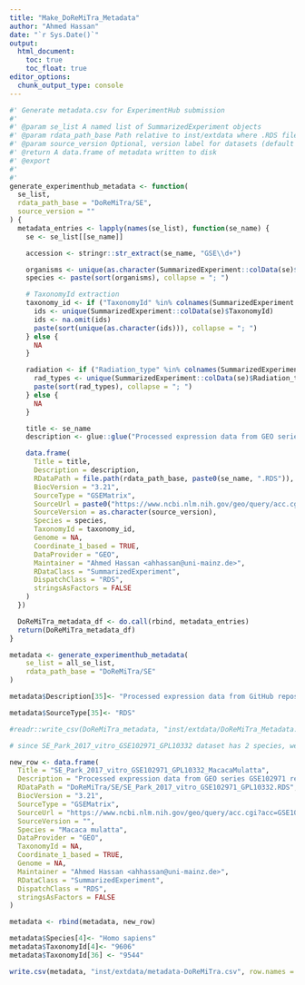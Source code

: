 ```yaml
---
title: "Make_DoReMiTra_Metadata"
author: "Ahmed Hassan"
date: "`r Sys.Date()`"
output:
  html_document:
    toc: true
    toc_float: true
editor_options: 
  chunk_output_type: console
---
```


```r

#' Generate metadata.csv for ExperimentHub submission
#'
#' @param se_list A named list of SummarizedExperiment objects
#' @param rdata_path_base Path relative to inst/extdata where .RDS files will be saved
#' @param source_version Optional, version label for datasets (default = current date)
#' @return A data.frame of metadata written to disk
#' @export
#' 
#' 
generate_experimenthub_metadata <- function(
  se_list,
  rdata_path_base = "DoReMiTra/SE",
  source_version = ""
) {
  metadata_entries <- lapply(names(se_list), function(se_name) {
    se <- se_list[[se_name]]

    accession <- stringr::str_extract(se_name, "GSE\\d+")

    organisms <- unique(as.character(SummarizedExperiment::colData(se)$Organism))
    species <- paste(sort(organisms), collapse = "; ")

    # TaxonomyId extraction
    taxonomy_id <- if ("TaxonomyId" %in% colnames(SummarizedExperiment::colData(se))) {
      ids <- unique(SummarizedExperiment::colData(se)$TaxonomyId)
      ids <- na.omit(ids)
      paste(sort(unique(as.character(ids))), collapse = "; ")
    } else {
      NA
    }

    radiation <- if ("Radiation_type" %in% colnames(SummarizedExperiment::colData(se))) {
      rad_types <- unique(SummarizedExperiment::colData(se)$Radiation_type)
      paste(sort(rad_types), collapse = "; ")
    } else {
      NA
    }

    title <- se_name
    description <- glue::glue("Processed expression data from GEO series {accession} related to {radiation} exposure.")

    data.frame(
      Title = title,
      Description = description,
      RDataPath = file.path(rdata_path_base, paste0(se_name, ".RDS")),
      BiocVersion = "3.21",
      SourceType = "GSEMatrix",
      SourceUrl = paste0("https://www.ncbi.nlm.nih.gov/geo/query/acc.cgi?acc=", accession),
      SourceVersion = as.character(source_version),
      Species = species,
      TaxonomyId = taxonomy_id,
      Genome = NA,
      Coordinate_1_based = TRUE,
      DataProvider = "GEO",
      Maintainer = "Ahmed Hassan <ahhassan@uni-mainz.de>",
      RDataClass = "SummarizedExperiment",
      DispatchClass = "RDS",
      stringsAsFactors = FALSE
    )
  })

  DoReMiTra_metadata_df <- do.call(rbind, metadata_entries)
  return(DoReMiTra_metadata_df)
}

```

```r

metadata <- generate_experimenthub_metadata(
    se_list = all_se_list,
    rdata_path_base = "DoReMiTra/SE"
)

metadata$Description[35]<- "Processed expression data from GitHub repository AhmedSAHassan/Phybion_ShortReads_Analysis related to X-ray exposure."

metadata$SourceType[35]<- "RDS"

#readr::write_csv(DoReMiTra_metadata, "inst/extdata/DoReMiTra_Metadata.csv")


```

```r

# since SE_Park_2017_vitro_GSE102971_GPL10332 dataset has 2 species, we will split it into 2 rows in the metadata file

new_row <- data.frame(
  Title = "SE_Park_2017_vitro_GSE102971_GPL10332_MacacaMulatta",
  Description = "Processed expression data from GEO series GSE102971 related to gamma ray exposure.",
  RDataPath = "DoReMiTra/SE/SE_Park_2017_vitro_GSE102971_GPL10332.RDS",
  BiocVersion = "3.21",
  SourceType = "GSEMatrix",
  SourceUrl = "https://www.ncbi.nlm.nih.gov/geo/query/acc.cgi?acc=GSE102971	",
  SourceVersion = "",
  Species = "Macaca mulatta",
  DataProvider = "GEO",
  TaxonomyId = NA,
  Coordinate_1_based = TRUE,
  Genome = NA,
  Maintainer = "Ahmed Hassan <ahhassan@uni-mainz.de>",
  RDataClass = "SummarizedExperiment",
  DispatchClass = "RDS",
  stringsAsFactors = FALSE
)

metadata <- rbind(metadata, new_row)

metadata$Species[4]<- "Homo sapiens"
metadata$TaxonomyId[4]<- "9606"
metadata$TaxonomyId[36] <- "9544"

write.csv(metadata, "inst/extdata/metadata-DoReMiTra.csv", row.names = FALSE)


```

